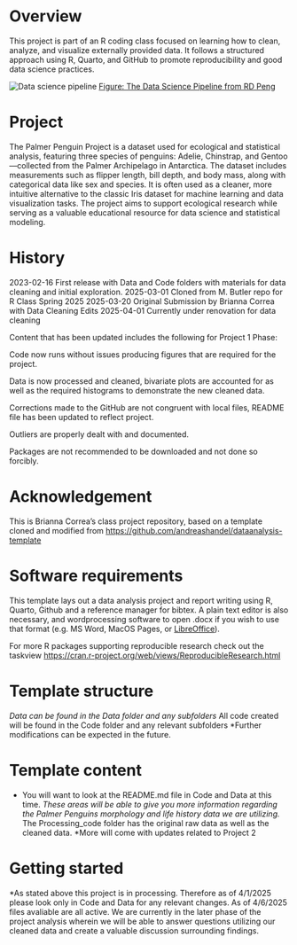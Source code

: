 # Overview

This project is part of an R coding class focused on learning how to clean, analyze, and visualize externally provided data. It follows a structured approach using R, Quarto, and GitHub to promote reproducibility and good data science practices.

![Data science pipeline](https://github.com/mbutler808/rclass/blob/main/images/dspipeline.png)
[Figure: The Data Science Pipeline from RD Peng](https://rdpeng.github.io/Biostat776/lecture-the-data-science-pipeline.html)

# Project

The Palmer Penguin Project is a dataset used for ecological and statistical analysis, featuring three species of penguins: Adelie, Chinstrap, and Gentoo—collected from the Palmer Archipelago in Antarctica. The dataset includes measurements such as flipper length, bill depth, and body mass, along with categorical data like sex and species. It is often used as a cleaner, more intuitive alternative to the classic Iris dataset for machine learning and data visualization tasks. The project aims to support ecological research while serving as a valuable educational resource for data science and statistical modeling.

# History

2023-02-16 First release with Data and Code folders with materials for data cleaning and initial exploration.
2025-03-01 Cloned from M. Butler repo for R Class Spring 2025
2025-03-20 Original Submission by Brianna Correa with Data Cleaning Edits
2025-04-01 Currently under renovation for data cleaning

Content that has been updated includes the following for Project 1 Phase:

Code now runs without issues producing figures that are required for the project. 

Data is now processed and cleaned, bivariate plots are accounted for as well as the required histograms to demonstrate the new cleaned data.

Corrections made to the GitHub are not congruent with local files, README file has been updated to reflect project. 

Outliers are properly dealt with and documented.


Packages are not recommended to be downloaded and not done so forcibly. 


# Acknowledgement

This is Brianna Correa's class project repository, based on a template cloned and modified from <https://github.com/andreashandel/dataanalysis-template>

# Software requirements

This template lays out a data analysis project and report writing using R, Quarto, Github and a reference manager for bibtex. A plain text editor is also necessary, and wordprocessing software to open .docx if you wish to use that format (e.g. MS Word, MacOS Pages, or [LibreOffice](https://www.libreoffice.org/)). 

For more R packages supporting reproducible research check out the taskview <https://cran.r-project.org/web/views/ReproducibleResearch.html>

# Template structure

*Data can be found in the Data folder and any subfolders
*All code created will be found in the Code folder and any relevant subfolders
*Further modifications can be expected in the future. 

# Template content

* You will want to look at the README.md file in Code and Data at this time. 
*These areas will be able to give you more information regarding the Palmer Penguins morphology and life history data we are utilizing. 
*The Processing_code folder has the original raw data as well as the cleaned data. 
*More will come with updates related to Project 2

# Getting started

*As stated above this project is in processing. Therefore as of 4/1/2025 please look only in Code and Data for any relevant changes. As of 4/6/2025 files avaliable are all active. We are currently in the later phase of the project analysis wherein we will be able to answer questions utilizing our cleaned data and create a valuable discussion surrounding findings. 



